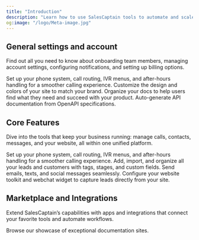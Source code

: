 ```yaml
---
title: "Introduction"
description: "Learn how to use SalesCaptain tools to automate and scale your business enterprise and customer communication."
og:image: "/logo/Meta-image.jpg"
---
```


## General settings and account

Find out all you need to know about onboarding team members, managing account settings, configuring notifications, and setting up billing options.

<Columns cols={2}>
  <Card title="Edit locally" icon="pen-tool" href="/development">
    Set up your phone system, call routing, IVR menus, and after-hours handling for a smoother calling experience.
  </Card>
  <Card title="Customize your site" icon="palette" href="/essentials/settings">
    Customize the design and colors of your site to match your brand.
  </Card>
  <Card title="Set up navigation" icon="map" href="/essentials/navigation">
    Organize your docs to help users find what they need and succeed with your product.
  </Card>
  <Card title="API documentation" icon="terminal" href="/api-reference/introduction">
    Auto-generate API documentation from OpenAPI specifications.
  </Card>
</Columns>

## Core Features

Dive into the tools that keep your business running: manage calls, contacts, messages, and your website, all within one unified platform.

<Columns cols={2}>
  <Card title="Call Flows" icon="pen-fancy" href="/Core-Features/Calls/Call-Flows/Creating-Call-Flows">
    Set up your phone system, call routing, IVR menus, and after-hours handling for a smoother calling experience.
  </Card>
  <Card title="Code samples" icon="code" href="/essentials/code">
    Add, import, and organize all your leads and customers with tags, stages, and custom fields.
  </Card>
  <Card title="Messaging & Inbox " icon="image" color="#ffffff" href="/essentials/images">
    Send emails, texts, and social messages seamlessly.
  </Card>
  <Card title="Reusable snippets" icon="recycle" href="/essentials/reusable-snippets">
    Configure your website toolkit and webchat widget to capture leads directly from your site.
  </Card>
</Columns>

## Marketplace and Integrations

Extend SalesCaptain’s capabilities with apps and integrations that connect your favorite tools and automate workflows.

<Card title="See complete examples" icon="stars" href="https://mintlify.com/customers">
  Browse our showcase of exceptional documentation sites.
</Card>